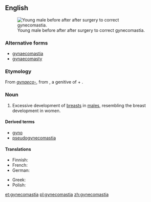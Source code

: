 ==English==
{{wikipedia}}
[[File:Adolescent_with_Gynecomastia.jpg|thumb|Young male before after after surgery to correct gynecomastia.]]

===Alternative forms===
* [[gynaecomastia]]
* [[gynaecomasty]]

===Etymology===
From ''[[gynaeco-]]'', from {{etyl|grc|en}} {{term|γῠναικός|||tr=gunaikos|lang=grc}}, a genitive of {{term|γυνή||woman|tr=gune|lang=grc}} + {{term|μαστός||breast|tr=mastos|lang=grc}}.

===Noun===
{{en-noun|s|-}}

# {{medicine}} Excessive development of [[breast]]s in [[male]]s, resembling the breast development in women.

====Derived terms====
* [[gyno]]
* [[pseudogynecomastia]]

====Translations====
{{trans-top|development of breasts in males}}
* Finnish: {{t-|fi|naisnisäisyys}}
* French: {{t+|fr|gynécomastie|f}}
* German: {{t-|de|Gynäkomastie|f}}
{{trans-mid}}
* Greek: {{t-|el|γυναικομαστία|tr=ginaikomastía}}
* Polish: {{t+|pl|ginekomastia|f}}
{{trans-bottom}}

[[et:gynecomastia]]
[[pl:gynecomastia]]
[[zh:gynecomastia]]